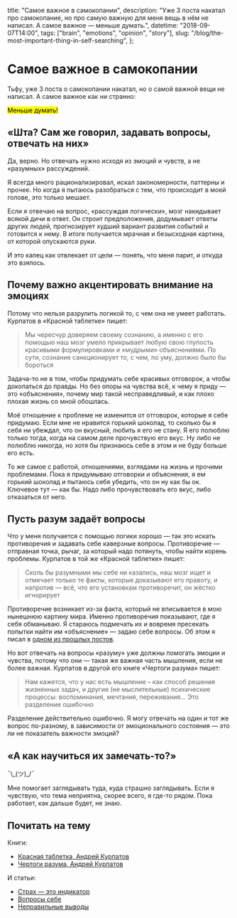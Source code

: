   title: "Самое важное в самокопании",
  description:
    "Уже 3 поста накатал про самокопание, но про самую важную для меня вещь в нём не написал. А самое важное — меньше думать.",
  datetime: "2018-09-07T14:00",
  tags: ["brain", "emotions", "opinion", "story"],
  slug: "/blog/the-most-important-thing-in-self-searching",
};

# Самое важное в самокопании

Тьфу, уже 3 поста о самокопании накатал, но о самой важной вещи не написал. А самое важное как ни странно:

<mark>Меньше думать!</mark>

## «Шта? Сам же говорил, задавать вопросы, отвечать на них»

Да, верно. Но отвечать нужно исходя из эмоций и чувств, а не «разумных» рассуждений.

Я всегда много рационализировал, искал закономерности, паттерны и прочее. Но когда я пытаюсь разобраться с тем, что происходит в моей голове, это только мешает.

Если я отвечаю на вопрос, «рассуждая логически», мозг накидывает всякой дичи в ответ. Он строит предположения, додумывает ответы других людей, прогнозирует худший вариант развития событий и готовится к нему. В итоге получается мрачная и безысходная картина, от которой опускаются руки.

И это капец как отвлекает от цели — понять, что меня парит, и откуда это взялось.

## Почему важно акцентировать внимание на эмоциях

Потому что нельзя разрулить логикой то, с чем она не умеет работать. Курпатов в «Красной таблетке» пишет:

> Мы чересчур доверяем своему сознанию, а именно с его помощью наш мозг умело прикрывает любую свою глупость красивыми формулировками и «мудрыми» объяснениями. По сути, сознание санкционирует то, с чем, по уму, должно было бы бороться

Задача-то не в том, чтобы придумать себе красивых отговорок, а чтобы докопаться до правды. Но без опоры на чувства всё, к чему я приду — это «объяснения», почему мир такой несправедливый, и как плохо плохая жизнь со мной обошлась.

Моё отношение к проблеме не изменится от отговорок, которые я себе придумаю. Если мне не нравится горький шоколад, то сколько бы я себя ни убеждал, что он вкусный, любить я его не стану. Я его полюблю только тогда, когда на самом деле прочувствую его вкус. Ну либо не полюблю никогда, но хотя бы признаюсь себе в этом и не буду больше его есть.

То же самое с работой, отношениями, взглядами на жизнь и прочими проблемами. Пока я придумываю отговорки и объяснения, я ем горький шоколад и пытаюсь себя убедить, что он ну как бы ок. Ключевое тут — как бы. Надо либо прочувствовать его вкус, либо отказаться от него.

## Пусть разум задаёт вопросы

Что у меня получается с помощью логики хорошо — так это искать противоречия и задавать себе каверзные вопросы. Противоречие — отправная точка, рычаг, за который надо потянуть, чтобы найти корень проблемы. Курпатов в той же «Красной таблетке» пишет:

> Сколь бы разумными мы себе ни казались, наш мозг ищет и отмечает только те факты, которые доказывают его правоту, и напротив — всё, что его установкам противоречит, он жёстко игнорирует

Противоречие возникает из-за факта, который не вписывается в мою нынешнюю картину мира. Именно противоречия показывают, где я себя обманываю. Я стараюсь подмечать их и вовремя пресекать попытки найти им «объяснение» — задаю себе вопросы. Об этом я писал в [одном из прошлых постов](/blog/question-yourself/).

Но вот отвечать на вопросы «разуму» уже должны помогать эмоции и чувства, потому что они — такая же важная часть мышления, если не более важная. Курпатов в другой его книге «Чертоги разума» пишет:

> Нам кажется, что у нас есть мышление – как способ решения жизненных задач, и другие (не мыслительные) психические процессы: воспоминания, мечтания, переживания... Это разделение ошибочно

Разделение действительно ошибочно. Я могу отвечать на один и тот же вопрос по-разному, в зависимости от эмоционального состояния — это ли не показатель важности эмоций?

## «А как научиться их замечать-то?»

¯\\\_(ツ)\_/¯

Мне помогает заглядывать туда, куда страшно заглядывать. Если я чувствую, что тема неприятна, скорее всего, я где-то рядом. Пока работает, как дальше будет, не знаю.

## Почитать на тему

Книги:

- [Красная таблетка, Андрей Курпатов](https://www.ozon.ru/context/detail/id/142624999/)
- [Чертоги разума, Андрей Курпатов](https://www.ozon.ru/context/detail/id/143394480/)

И статьи:

- [Страх — это индикатор](http://blog.yumadilov.com/all/strah-eto-indikator/)
- [Вопросы себе](/blog/question-yourself/)
- [Неправильные выводы](/blog/do-not-lie-to-yourself/)
